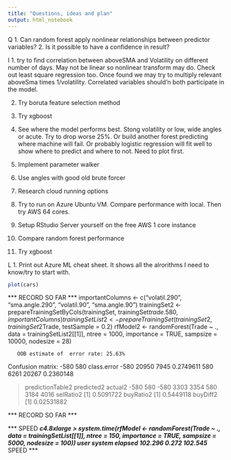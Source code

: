 ```yaml
---
title: "Questions, ideas and plan"
output: html_notebook
---
```


Q
1. Can random forest apply nonlinear relationships between predictor variables?
2. Is it possible to have a confidence in result?

I
1. try to find correlation between aboveSMA and Volatility on different number of days. May not be linear so nonlinear transform may do. Check out least square regression too. Once found we may try to multiply relevant aboveSma times 1/volatility. Correlated variables should'n both participate in the model.

2. Try boruta feature selection method

3. Try xgboost

4. See where the model performs best. Stong volatility or low, wide angles or acute. Try to drop worse 25%. Or build another forest predicting where machine will fail. Or probably logistic regression will fit well to show where to predict and where to not. Need to plot first.

5. Implement parameter walker

6. Use angles with good old brute forcer

7. Research cloud running options

8. Try to run on Azure Ubuntu VM. Compare performance with local. Then try AWS 64 cores.
9. Setup RStudio Server yourself on the free AWS 1 core instance
10. Compare random forest performance
11. Try xgboost

L
1. Print out Azure ML cheat sheet. It shows all the alrorithms I need to know/try to start with.


```r
plot(cars)
```

*** RECORD SO FAR ***
importantColumns <- c("volatil.290", "sma.angle.290", "volatil.90", "sma.angle.90")
trainingSet2 <- prepareTrainingSetByCols(trainingSet, trainingSet$trade.580, importantColumns)
trainingSetList2 <- prepareTrainingSet(trainingSet2, trainingSet2$Trade, testSample = 0.2)
rfModel2 <- randomForest(Trade ~ ., data = trainingSetList2[[1]], ntree = 1000, importance = TRUE, sampsize = 10000, nodesize = 28)

       OOB estimate of  error rate: 25.63%
Confusion matrix:
      -580   580 class.error
-580 20950  7945   0.2749611
580   6261 20267   0.2360148

> predictionTable2
       predicted2
actual2 -580  580
   -580 3303 3354
   580  3184 4016
> selRatio2
[1] 0.5091722
> buyRatio2
[1] 0.5449118
> buyDiff2
[1] 0.02531882

*** RECORD SO FAR ***

*** SPEED ***
c4.8xlarge
> system.time(rfModel <- randomForest(Trade ~ ., data = trainingSetList[[1]], ntree = 150, importance = TRUE, sampsize = 5000, nodesize = 100))
   user  system elapsed 
102.296   0.272 102.545 
*** SPEED ***
